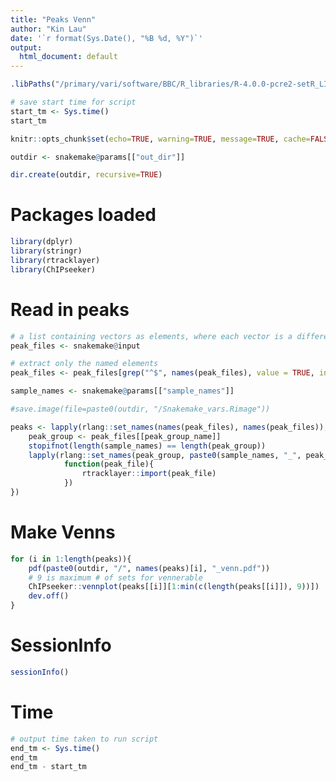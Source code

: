 ```yaml
---
title: "Peaks Venn"
author: "Kin Lau"
date: '`r format(Sys.Date(), "%B %d, %Y")`'
output:
  html_document: default
---
```


```r
.libPaths("/primary/vari/software/BBC/R_libraries/R-4.0.0-pcre2-setR_LIBS_USER")

# save start time for script
start_tm <- Sys.time()
start_tm
```

```r
knitr::opts_chunk$set(echo=TRUE, warning=TRUE, message=TRUE, cache=FALSE, fig.width=8, fig.height=8)

```

```r
outdir <- snakemake@params[["out_dir"]]

dir.create(outdir, recursive=TRUE)
```

# Packages loaded

```r
library(dplyr)
library(stringr)
library(rtracklayer)
library(ChIPseeker)
```

# Read in peaks

```r
# a list containing vectors as elements, where each vector is a different group of peak files.
peak_files <- snakemake@input

# extract only the named elements
peak_files <- peak_files[grep("^$", names(peak_files), value = TRUE, invert = TRUE)]

sample_names <- snakemake@params[["sample_names"]]

#save.image(file=paste0(outdir, "/Snakemake_vars.Rimage"))

peaks <- lapply(rlang::set_names(names(peak_files), names(peak_files)), function(peak_group_name){
    peak_group <- peak_files[[peak_group_name]]
    stopifnot(length(sample_names) == length(peak_group))
    lapply(rlang::set_names(peak_group, paste0(sample_names, "_", peak_group_name)), 
            function(peak_file){
                rtracklayer::import(peak_file)
            })
})

```

# Make Venns

```r

for (i in 1:length(peaks)){
    pdf(paste0(outdir, "/", names(peaks)[i], "_venn.pdf"))
    # 9 is maximum # of sets for vennerable
    ChIPseeker::vennplot(peaks[[i]][1:min(c(length(peaks[[i]]), 9))])
    dev.off()
}

```

# SessionInfo

```r
sessionInfo()
```

# Time

```r
# output time taken to run script
end_tm <- Sys.time()
end_tm
end_tm - start_tm

```

